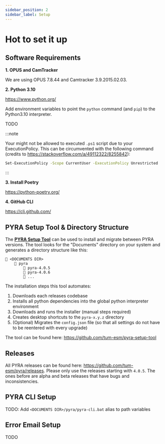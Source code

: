 ```yaml
---
sidebar_position: 2
sidebar_label: Setup
---
```


# Hot to set it up

## Software Requirements

**1. OPUS and CamTracker**

We are using OPUS 7.8.44 and Camtracker 3.9.2015.02.03.

**2. Python 3.10**

https://www.python.org/

Add environment variables to point the `python` command (and `pip`) to the Python3.10 interpreter.

TODO

<!--
Search “Edit the system environment variables” -> Environment Variables -> System variables -> Edit PATH for new Python 3.10
C:\Users\username\AppData\Local\Programs\Python\Launcher

Add pip from python/scripts also to the Environment Variables
-->

:::note

Your might not be allowed to executed `.ps1` script due to your ExecutionPolicy. This can be circumvented with the following command (credits to https://stackoverflow.com/a/49112322/8255842):

```bash
Set-ExecutionPolicy -Scope CurrentUser -ExecutionPolicy Unrestricted
```

:::

**3. Install Poetry**

https://python-poetry.org/

**4. GitHub CLI**

https://cli.github.com/

## PYRA Setup Tool & Directory Structure

The [**PYRA Setup Tool**](https://github.com/tum-esm/pyra-setup-tool) can be used to install and migrate between PYRA versions. The tool looks for the "Documents" directory on your system and generates a directory structure like this:

```
📁 <DOCUMENTS DIR>
    📁 pyra
        📁 pyra-4.0.5
        📁 pyra-4.0.6
        📁 ...
```

The installation steps this tool automates:

1. Downloads each releases codebase
2. Installs all python dependencies into the global python interpreter environment
3. Downloads and runs the installer (manual steps required)
4. Creates desktop shortcuts to the `pyra-x.y.z` directory
5. (Optional) Migrates the `config.json` file (so that all settings do not have to be reentered with every upgrade)

The tool can be found here: https://github.com/tum-esm/pyra-setup-tool

## Releases

All PYRA releases can be found here: https://github.com/tum-esm/pyra/releases. Please only use the releases starting with `4.0.5`. The ones before are alpha and beta releases that have bugs and inconsistencies.

## PYRA CLI Setup

TODO: Add `<DOCUMENTS DIR>/pyra/pyra-cli.bat` alias to path variables

## Error Email Setup

TODO

<!--With Gmail accounts, "Less Secure Apps" have been deactivated. https://support.google.com/accounts/answer/6010255?hl=de&visit_id=637914296292859831-802637670&p=less-secure-apps&rd=1

Solution: Use "App passwords", which require 2FA-->
